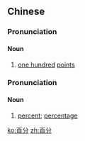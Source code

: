 ==Chinese==
{{zh-forms}}

===Pronunciation===
{{zh-pron
|m=bǎifēn
|c=baak3 fan1
|cat=n
}}

====Noun====
{{zh-noun}}

# [[one hundred]] [[point]]s

===Pronunciation===
{{zh-pron
|m=bǎifēn
|c=baak3 fan6
|cat=n
}}

====Noun====
{{zh-noun}}

# [[percent]]; [[percentage]]
#: {{zh-x|百分.之 七|seven '''per cent'''}}

[[ko:百分]]
[[zh:百分]]